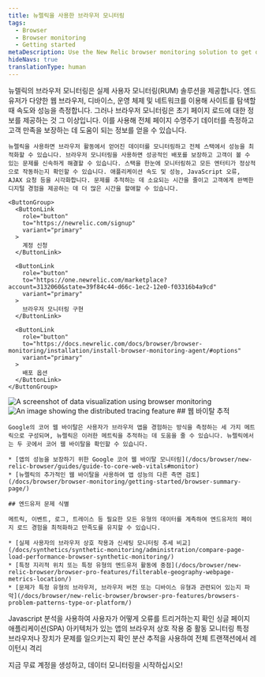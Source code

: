 ```yaml
---
title: 뉴렐릭을 사용한 브라우저 모니터링
tags:
  - Browser
  - Browser monitoring
  - Getting started
metaDescription: Use the New Relic browser monitoring solution to get deep visibility and actionable insights into real users' experiences on your website.
hideNavs: true
translationType: human
---
```







<SideBySide>
  <Side>
    뉴렐릭의 브라우저 모니터링은 실제 사용자 모니터링(RUM) 솔루션을 제공합니다. 엔드유저가 다양한 웹 브라우저, 디바이스, 운영 체제 및 네트워크를 이용해 사이트를 탐색할 때 속도와 성능을 측정합니다. 그러나 브라우저 모니터링은 초기 페이지 로드에 대한 정보를 제공하는 것 그 이상입니다. 이를 사용해 전체 페이지 수명주기 데이터를 측정하고 고객 만족을 보장하는 데 도움이 되는 정보를 얻을 수 있습니다.

    뉴렐릭을 사용하면 브라우저 활동에서 얻어진 데이터를 모니터링하고 전체 스택에서 성능을 최적화할 수 있습니다. 브라우저 모니터링을 사용하면 성공적인 배포를 보장하고 고객이 볼 수 있는 문제를 신속하게 해결할 수 있습니다. 스택을 한눈에 모니터링하고 모든 엔터티가 정상적으로 작동하는지 확인할 수 있습니다. 애플리케이션 속도 및 성능, JavaScript 오류, AJAX 요청 등을 시각화합니다. 문제를 추적하는 데 소요되는 시간을 줄이고 고객에게 완벽한 디지털 경험을 제공하는 데 더 많은 시간을 할애할 수 있습니다.

    <ButtonGroup>
      <ButtonLink
        role="button"
        to="https://newrelic.com/signup"
        variant="primary"
      >
        계정 신청
      </ButtonLink>

      <ButtonLink
        role="button"
        to="https://one.newrelic.com/marketplace?account=3132060&state=39f84c44-d66c-1ec2-12e0-f03316b4a9cd"
        variant="primary"
      >
        브라우저 모니터링 구현
      </ButtonLink>

      <ButtonLink
        role="button"
        to="https://docs.newrelic.com/docs/browser/browser-monitoring/installation/install-browser-monitoring-agent/#options"
        variant="primary"
      >
        배포 옵션
      </ButtonLink>
    </ButtonGroup>
  </Side>

  <Side>
    <img
      title="Visualizing data"
      alt="A screenshot of data visualization using browser monitoring"
      src={browserDataVisualize}
    />
  </Side>
</SideBySide>

<SideBySide>
  <Side>
    <img
      title="Real User Monitoring with New Relic"
      alt="An image showing the distributed tracing feature"
      src={browserDistributedTracing}
    />
  </Side>

  <Side>
    ## 웹 바이탈 추적

    Google의 코어 웹 바이탈은 사용자가 브라우저 앱을 경험하는 방식을 측정하는 세 가지 메트릭으로 구성되며, 뉴렐릭은 이러한 메트릭을 추적하는 데 도움을 줄 수 있습니다. 뉴렐릭에서는 두 곳에서 코어 웹 바이탈을 확인할 수 있습니다.

    * [앱의 성능을 보장하기 위한 Google 코어 웹 바이탈 모니터링](/docs/browser/new-relic-browser/guides/guide-to-core-web-vitals#monitor)
    * [뉴렐릭의 추가적인 웹 바이탈을 사용하여 앱 성능의 다른 측면 검토](/docs/browser/browser-monitoring/getting-started/browser-summary-page/)

    ## 엔드유저 문제 식별

    메트릭, 이벤트, 로그, 트레이스 등 필요한 모든 유형의 데이터를 계측하여 엔드유저의 페이지 로드 경험을 최적화하고 만족도를 유지할 수 있습니다.

    * [실제 사용자의 브라우저 상호 작용과 신세팅 모니터링 추세 비교](/docs/synthetics/synthetic-monitoring/administration/compare-page-load-performance-browser-synthetic-monitoring/)
    * [특정 지리적 위치 또는 특정 유형의 엔드유저 활동에 중점](/docs/browser/new-relic-browser/browser-pro-features/filterable-geography-webpage-metrics-location/)
    * [문제가 특정 유형의 브라우저, 브라우저 버전 또는 디바이스 유형과 관련되어 있는지 파악](/docs/browser/new-relic-browser/browser-pro-features/browsers-problem-patterns-type-or-platform/)
  </Side>
</SideBySide>

<DocTiles>
  <DocTile path="https://docs.newrelic.com/docs/browser/new-relic-browser/browser-pro-features/javascript-errors-page-detect-analyze-errors/">
    Javascript 분석을 사용하여 사용자가 어떻게 오류를 트리거하는지 확인
  </DocTile>

  <DocTile path="https://docs.newrelic.com/docs/browser/single-page-app-monitoring/get-started/introduction-single-page-app-monitoring/">
    싱글 페이지 애플리케이션(SPA) 아키텍처가 있는 앱의 브라우저 상호 작용 중 활동 모니터링
  </DocTile>

  <DocTile path="https://docs.newrelic.com/docs/browser/new-relic-browser/browser-pro-features/browsers-problem-patterns-type-or-platform/">
    특정 브라우저나 장치가 문제를 일으키는지 확인
  </DocTile>

  <DocTile path="https://docs.newrelic.com/docs/browser/new-relic-browser/browser-pro-features/browser-data-distributed-tracing/">
    분산 추적을 사용하여 전체 트랜잭션에서 레이턴시 격리
  </DocTile>
</DocTiles>

지금 무료 계정을 생성하고, 데이터 모니터링을 시작하십시오!

<InlineSignup/>